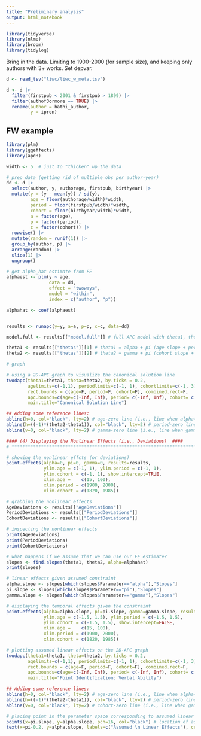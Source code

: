 ```yaml
---
title: "Preliminary analysis"
output: html_notebook
---
```


```r
library(tidyverse)
library(nlme)
library(broom)
library(tidylog)

```

Bring in the data. Limiting to 1900-2000 (for sample size), and keeping only authors with 3+ works. Set depvar.

```r
d <- read_tsv("liwc/liwc_w_meta.tsv")

d <- d |>
  filter(firstpub < 2001 & firstpub > 1899) |> 
  filter(authof3ormore == TRUE) |> 
  rename(author = hathi_author,
         y = ipron)
```

## FW example

```r
library(plm)
library(ggeffects)
library(apcR)

width <- 5  # just to "thicken" up the data

# prep data (getting rid of multiple obs per author-year)
dd <- d |> 
  select(author, y, authorage, firstpub, birthyear) |> 
  mutate(y = (y - mean(y)) / sd(y),
         age = floor(authorage/width)*width,
         period = floor(firstpub/width)*width,
         cohort = floor(birthyear/width)*width,
         a = factor(age),
         p = factor(period),
         c = factor(cohort)) |> 
  rowwise() |> 
  mutate(random = runif(1)) |> 
  group_by(author, p) |> 
  arrange(random) |> 
  slice(1) |> 
  ungroup()

# get alpha_hat estimate from FE
alphaest <- plm(y ~ age,
                data = dd,
                effect = "twoways",
                model = "within",
                index = c("author", "p"))

alphahat <- coef(alphaest)


results <- runapc(y=y, a=a, p=p, c=c, data=dd)

model.full <- results[["model.full"]] # full APC model with theta1, theta2, and APC nonlinearities

theta1 <- results[["thetas"]][1] # theta1 = alpha + pi (age slope + period slope)
theta2 <- results[["thetas"]][2] # theta2 = gamma + pi (cohort slope + period slope)

# graph

# using a 2D-APC graph to visualize the canonical solution line
twodapc(theta1=theta1, theta=theta2, by.ticks = 0.2,
        agelimits=c(-1,1), periodlimits=c(-1, 1), cohortlimits=c(-1, 3),
        rect.bounds = c(age=F, period=F, cohort=F), combined.rect=F,
        apc.bounds=c(age=c(-Inf, Inf), period= c(-Inf, Inf), cohort= c(-Inf, Inf)),
        main.title="Canonical Solution Line")

## Adding some reference lines:
abline(h=0, col="black", lty=2) # age-zero line (i.e., line when alpha=0)
abline(h=((-1)*(theta2-theta1)), col="black", lty=2) # period-zero line (i.e., line when pi=0)
abline(v=0, col="black", lty=2) # gamma-zero line (i.e., line when gamma=0)
```

```r
#### (4) Displaying the Nonlinear Effects (i.e., Deviations)  ####
# ************************************************************************************** #

# showing the nonlinear effcts (or deviations)
point.effects(alpha=0, pi=0, gamma=0, results=results,
              ylim.age = c(-1, 1), ylim.period = c(-1, 1),
              ylim.cohort = c(-1, 1), show.intercept=TRUE,
              xlim.age =    c(15, 100),
              xlim.period = c(1900, 2000),
              xlim.cohort = c(1820, 1985))

# grabbing the nonlinear effects
AgeDeviations <- results[["AgeDeviations"]]
PeriodDeviations <- results[["PeriodDeviations"]]
CohortDeviations <- results[["CohortDeviations"]]

# inspecting the nonlinear effects
print(AgeDeviations)
print(PeriodDeviations)
print(CohortDeviations)
```

```r
# what happens if we assume that we can use our FE estimate?
slopes <- find.slopes(theta1, theta2, alpha=alphahat)
print(slopes)

# linear effects given assumed constraint
alpha.slope <- slopes[which(slopes$Parameter=="alpha"),"Slopes"]
pi.slope <- slopes[which(slopes$Parameter=="pi"),"Slopes"]
gamma.slope <- slopes[which(slopes$Parameter=="gamma"),"Slopes"]

# displaying the temporal effects given the constraint
point.effects(alpha=alpha.slope, pi=pi.slope, gamma=gamma.slope, results=results,
              ylim.age = c(-1.5, 1.5), ylim.period = c(-1.5, 1.5),
              ylim.cohort = c(-1.5, 1.5), show.intercept=FALSE,
              xlim.age =    c(15, 100),
              xlim.period = c(1900, 2000),
              xlim.cohort = c(1820, 1985))

```

```r
# plotting assumed linear effects on the 2D-APC graph
twodapc(theta1=theta1, theta=theta2, by.ticks = 0.2,
        agelimits=c(-1,1), periodlimits=c(-1, 1), cohortlimits=c(-1, 3),
        rect.bounds = c(age=F, period=F, cohort=F), combined.rect=F,
        apc.bounds=c(age=c(-Inf, Inf), period= c(-Inf, Inf), cohort= c(-Inf, Inf)),
        main.title="Point Identification: Verbal Ability")

## Adding some reference lines:
abline(h=0, col="black", lty=2) # age-zero line (i.e., line when alpha=0)
abline(h=((-1)*(theta2-theta1)), col="black", lty=2) # period-zero line (i.e., line when pi=0)
abline(v=0, col="black", lty=2) # cohort-zero line (i.e., line when gamma=0)

# placing point in the parameter space corresponding to assumed linear effects
points(x=pi.slope, y=alpha.slope, pch=16, col="black") # location of assumed linear effects
text(x=pi-0.2, y=alpha.slope, labels=c("Assumed \n Linear Effects"), cex=0.6) # accompanying text

```
